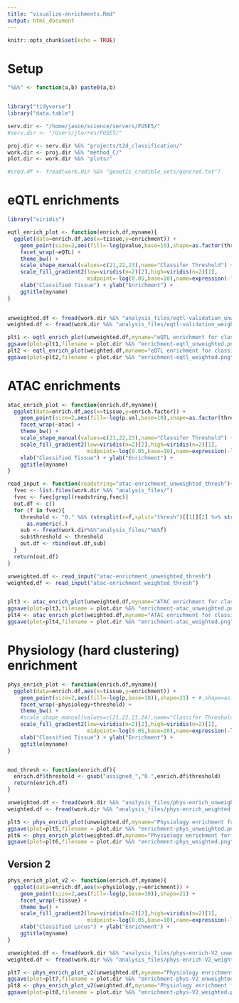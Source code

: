 ```yaml
---
title: "visualize-enrichments.Rmd"
output: html_document
---
```


```r
knitr::opts_chunk$set(echo = TRUE)
```


# Setup 

```r

"%&%" <- function(a,b) paste0(a,b)


library("tidyverse")
library("data.table")

serv.dir <- "/home/jason/science/servers/FUSE5/"
#serv.dir <- "/Users/jtorres/FUSE5/"

proj.dir <- serv.dir %&% "projects/t2d_classification/"
work.dir <- proj.dir %&% "method_C/"
plot.dir <- work.dir %&% "plots/"

#cred.df <- fread(work.dir %&% "genetic_credible_sets/gencred.txt")

```



# eQTL enrichments 

```r

library("viridis")

eqtl_enrich_plot <- function(enrich.df,myname){
  ggplot(data=enrich.df,aes(x=tissue,y=enrichment)) + 
    geom_point(size=2,aes(fill=-log(pvalue,base=10),shape=as.factor(threshold))) + 
    facet_wrap(~eQTL) + 
    theme_bw() + 
    scale_shape_manual(values=c(21,22,23),name="Classifer Threshold") +
    scale_fill_gradient2(low=viridis(n=2)[2],high=viridis(n=2)[1],
                         midpoint=-log(0.05,base=10),name=expression(-log10(p))) + 
    xlab("Classified Tissue") + ylab("Enrichment") + 
    ggtitle(myname)
}
 
```

```r

unweighted.df <- fread(work.dir %&% "analysis_files/eqtl-validation_unweighted.txt")
weighted.df <- fread(work.dir %&% "analysis_files/eqtl-validation_weighted.txt")

plt1 <- eqtl_enrich_plot(unweighted.df,myname="eQTL enrichment for classifed loci (unweighted)")
ggsave(plot=plt1,filename = plot.dir %&% "enrichment-eqtl_unweighted.png",width=7,height=4)
plt2 <- eqtl_enrich_plot(weighted.df,myname="eQTL enrichment for classifed loci (weighted)")
ggsave(plot=plt2,filename = plot.dir %&% "enrichment-eqtl_weighted.png",width=7,height=4)

```


# ATAC enrichments 


```r

atac_enrich_plot <- function(enrich.df,myname){
  ggplot(data=enrich.df,aes(x=tissue,y=enrich.factor)) + 
    geom_point(size=2,aes(fill=-log(p.val,base=10),shape=as.factor(threshold))) + 
    facet_wrap(~atac) + 
    theme_bw() + 
    scale_shape_manual(values=c(21,22,23),name="Classifer Threshold") +
    scale_fill_gradient2(low=viridis(n=2)[2],high=viridis(n=2)[1],
                         midpoint=-log(0.05,base=10),name=expression(-log10(p))) + 
    xlab("Classified Tissue") + ylab("Enrichment") + 
    ggtitle(myname)
}

```


```r

read_input <- function(readstring="atac-enrichment_unweighted_thresh"){
  fvec <- list.files(work.dir %&% "analysis_files/")
  fvec <- fvec[grepl(readstring,fvec)]
  out.df <- c()
  for (f in fvec){
    threshold <- "0." %&% (strsplit(x=f,split="thresh")[[1]][2] %>% strsplit(.,".",fixed=TRUE))[[1]][1] %>% 
      as.numeric(.)
    sub <- fread(work.dir%&%"analysis_files/"%&%f)
    sub$threshold <- threshold
    out.df <- rbind(out.df,sub)
  }
  return(out.df)
}

unweighted.df <- read_input("atac-enrichment_unweighted_thresh")
weighted.df <- read_input("atac-enrichment_weighted_thresh")


plt3 <- atac_enrich_plot(unweighted.df,myname="ATAC enrichment for classifed loci (unweighted)")
ggsave(plot=plt3,filename = plot.dir %&% "enrichment-atac_unweighted.png",width=7,height=4)
plt4 <- atac_enrich_plot(weighted.df,myname="ATAC enrichment for classifed loci (weighted)")
ggsave(plot=plt4,filename = plot.dir %&% "enrichment-atac_weighted.png",width=7,height=4)


```



# Physiology (hard clustering) enrichment 


```r

phys_enrich_plot <- function(enrich.df,myname){
  ggplot(data=enrich.df,aes(x=tissue,y=enrichment)) + 
    geom_point(size=2,aes(fill=-log(p,base=10)),shape=21) + #,shape=as.factor(threshold))) + 
    facet_wrap(~physiology+threshold) + 
    theme_bw() + 
    #scale_shape_manual(values=c(21,22,23,24),name="Classifer Threshold") +
    scale_fill_gradient2(low=viridis(n=2)[2],high=viridis(n=2)[1],
                         midpoint=-log(0.05,base=10),name=expression(-log10(p))) + 
    xlab("Classified Tissue") + ylab("Enrichment") + 
    ggtitle(myname)
}



```

```r

mod_thresh <- function(enrich.df){
  enrich.df$threshold <- gsub("assigned_","0.",enrich.df$threshold)
  return(enrich.df)
}

unweighted.df <- fread(work.dir %&% "analysis_files/phys-enrich_unweighted.txt") %>% mod_thresh(.)
weighted.df <- fread(work.dir %&% "analysis_files/phys-enrich_weighted.txt") %>% mod_thresh(.)

plt5 <- phys_enrich_plot(unweighted.df,myname="Physiology enrichment for classifed loci (unweighted)")
ggsave(plot=plt5,filename = plot.dir %&% "enrichment-phys_unweighted.png",width=12,height=8)
plt6 <- phys_enrich_plot(weighted.df,myname="Physiology enrichment for classifed loci (weighted)")
ggsave(plot=plt6,filename = plot.dir %&% "enrichment-phys_weighted.png",width=12,height=8)


```


## Version 2 


```r


phys_enrich_plot_v2 <- function(enrich.df,myname){
  ggplot(data=enrich.df,aes(x=physiology,y=enrichment)) + 
    geom_point(size=2,aes(fill=-log(p,base=10)),shape=21) +
    facet_wrap(~tissue) + 
    theme_bw() + 
    scale_fill_gradient2(low=viridis(n=2)[2],high=viridis(n=2)[1],
                         midpoint=-log(0.05,base=10),name=expression(-log10(p))) + 
    xlab("Classified Locus") + ylab("Enrichment") + 
    ggtitle(myname)
}

unweighted.df <- fread(work.dir %&% "analysis_files/phys-enrich-V2_unweighted.txt") 
weighted.df <- fread(work.dir %&% "analysis_files/phys-enrich-V2_weighted.txt") 

plt7 <- phys_enrich_plot_v2(unweighted.df,myname="Physiology enrichment for classifed loci (unweighted)")
ggsave(plot=plt7,filename = plot.dir %&% "enrichment-phys-V2_unweighted.png",width=12,height=5)
plt8 <- phys_enrich_plot_v2(weighted.df,myname="Physiology enrichment for classifed loci (weighted)")
ggsave(plot=plt8,filename = plot.dir %&% "enrichment-phys-V2_weighted.png",width=12,height=5)

```



